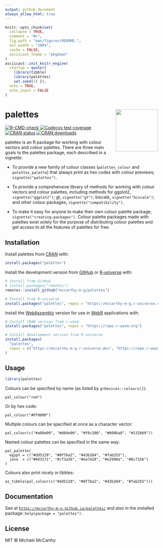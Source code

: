 ```yaml
---
output: github_document
always_allow_html: true
---
```


<!-- README.md is generated from README.Rmd. Please edit that file -->

```r
knitr::opts_chunk$set(
  collapse = TRUE,
  comment = "#>",
  fig.path = "man/figures/README-",
  out.width = "100%",
  cache = FALSE,
  asciicast_theme = "pkgdown"
)
asciicast::init_knitr_engine(
  startup = quote({
    library(tibble)
    library(palettes)
    set.seed(1) }),
  echo = TRUE,
  echo_input = FALSE
)
```

# palettes <a href='https://mccarthy-m-g.github.io/palettes/'><img src='man/figures/logo.png' align="right" height="139"/></a>

<!-- badges: start -->
[![R-CMD-check](https://github.com/mccarthy-m-g/palettes/actions/workflows/R-CMD-check.yaml/badge.svg)](https://github.com/mccarthy-m-g/palettes/actions/workflows/R-CMD-check.yaml)
[![Codecov test coverage](https://codecov.io/gh/mccarthy-m-g/palettes/branch/main/graph/badge.svg)](https://app.codecov.io/gh/mccarthy-m-g/palettes?branch=main)
[![CRAN status](https://www.r-pkg.org/badges/version/palettes)](https://CRAN.R-project.org/package=palettes)
[![CRAN downloads](https://cranlogs.r-pkg.org/badges/grand-total/palettes)](https://cran.r-project.org/package=palettes)
<!-- badges: end -->

palettes is an R package for working with colour vectors and colour palettes. There are three main goals to the palettes package, each described in a vignette:

- To provide a new family of colour classes (`palettes_colour` and `palettes_palette`) that always print as hex codes with colour previews; `vignette("palettes")`.

- To provide a comprehensive library of methods for working with colour vectors and colour palettes, including methods for ggplot2, `vignette("ggplot2")`; gt, `vignette("gt")`; biscale, `vignette("biscale")`; and other colour packages, `vignette("compatibility")`.

- To make it easy for anyone to make their own colour palette package; `vignette("creating-packages")`. Colour palette packages made with palettes exist solely for the purpose of distributing colour palettes and get access to all the features of palettes for free.

## Installation

Install palettes from [CRAN](https://CRAN.R-project.org/package=palettes) with:

```r
install.packages("palettes")
```

Install the development version from [GitHub](https://github.com/mccarthy-m-g/palettes) or [R-universe](https://mccarthy-m-g.r-universe.dev/palettes) with:

```r
# Install from GitHub
# install.packages("remotes")
remotes::install_github("mccarthy-m-g/palettes")

# Install from R-universe
install.packages("palettes", repos = "https://mccarthy-m-g.r-universe.dev")
```

Install the [WebAssembly](https://webassembly.org) version for use in [WebR](https://docs.r-wasm.org/webr/latest/) applications with:

```r
# Install CRAN version from r-wasm
install.packages("palettes", repos = "https://repo.r-wasm.org")

# Install development version from R-universe
install.packages(
  "palettes",
  repos = c("https://mccarthy-m-g.r-universe.dev", "https://repo.r-wasm.org")
)
```

## Usage

```r
library(palettes)
```

Colours can be specified by name (as listed by `grDevices::colours()`):

```asciicast
pal_colour("red")
```

Or by hex code:

```asciicast
pal_colour("#FF0000")
```

Multiple colours can be specified at once as a character vector:

```asciicast
pal_colour(c("#a00e00", "#d04e00", "#f6c200", "#0086a8", "#132b69"))
```

Named colour palettes can be specified in the same way:

```asciicast
pal_palette(
  egypt = c("#dd5129", "#0f7ba2", "#43b284", "#fab255"),
  java  = c("#663171", "#cf3a36", "#ea7428", "#e2998a", "#0c7156")
)
```

Colours also print nicely in tibbles:

```asciicast
as_tibble(pal_colour(c("#dd5129", "#0f7ba2", "#43b284", "#fab255")))
```

## Documentation

See at [`https://mccarthy-m-g.github.io/palettes/`](https://mccarthy-m-g.github.io/palettes/reference/index.html) and also in the installed package: `help(package = "palettes")`.

## License

MIT © Michael McCarthy
